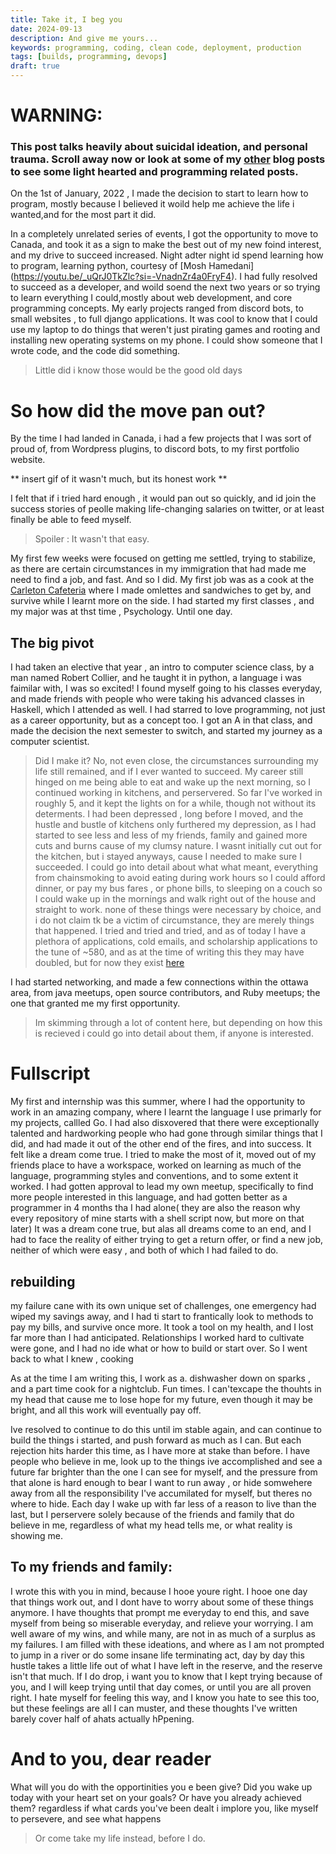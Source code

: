 ```yaml
---
title: Take it, I beg you
date: 2024-09-13
description: And give me yours...
keywords: programming, coding, clean code, deployment, production 
tags: [builds, programming, devops]
draft: true
---
```


# WARNING: 
### This post talks heavily about suicidal ideation, and personal trauma. Scroll away now or look at some of my [other](https://chiso.dev/blog) blog posts to see some light hearted and programming related posts. 

On the 1st of January, 2022 , I made the decision to start to learn how to program, mostly because I believed it woild help me achieve the life i wanted,and for the most part it did. 

In a completely unrelated series of events, I got the opportunity to move to Canada, and took it as a sign to make the best out of my new foind interest, and my drive to succeed increased. Night adter night id spend learning how to program, learning python, courtesy of [Mosh Hamedani] (https://youtu.be/_uQrJ0TkZlc?si=-VnadnZr4a0FryF4).
I had fully resolved to succeed as a developer, and woild soend the next two years or so trying to learn everything I could,mostly about web development, and core programming concepts. My early projects ranged from discord bots, to small websites , to full django applications. It was cool to know that I could use my laptop to do things that weren't just pirating games and rooting and installing new operating systems on my phone. I could show someone that I wrote code, and the code did something. 
> Little did i know those would be the good old days

# So how did the move pan out? 

By the time I had landed in Canada, i had a few projects that I was sort of proud of, from Wordpress plugins, to discord bots, to my first portfolio website.

** insert gif of it wasn't much, but its honest work ** 

I felt that if i tried hard enough , it would pan out so quickly, and id join the success stories of peolle making life-changing salaries on twitter, or at least finally be able to feed myself. 
> Spoiler : It wasn't that easy. 

My first few weeks were focused on getting me settled, trying to stabilize, as there are certain circumstances in my immigration that had made me need to find a job, and fast. And so I did. 
My first job was as a cook at the [Carleton Cafeteria](https://g.co/kgs/MZNQmpQ) where I made omlettes and sandwiches to get by, and survive while I learnt more on the side. I had started my first classes , and my major was at thst time , Psychology. Until one day. 

## The big pivot
I had taken an elective that year , an intro to computer science class, by a man named Robert Collier, and he taught it in python, a language i was faimilar with, I was so excited! 
I found myself going to his classes everyday, and made friends with people who were taking his advanced classes in Haskell, which I attended as well. I had starred to love programming, not just as a career opportunity, but as a concept too. I got an A in that class, and made the decision the next semester to switch, and started my journey as a computer scientist. 

> Did I make it?
No, not even close, the circumstances surrounding my life still remained, and if I ever wanted to succeed. My career still hinged on me being able to eat and wake up the next morning, so I continued working in kitchens, and perservered. So far I've worked in roughly 5, and it kept the lights on for a while, though not without its determents.
I had been  depressed , long before I moved, and the hustle and bustle of kitchens only furthered my depression, as I had started to see less and less of my friends, family and gained more cuts and burns cause of my clumsy nature. I wasnt initially cut out for the kitchen, but i stayed anyways, cause I needed to make sure I succeeded. 
I could go into detail about what what meant, everything from chainsmoking to avoid eating during work hours so I could afford dinner, or pay my bus fares , or phone bills, to sleeping on a couch so I could wake up in the mornings and walk right out of the house and straight to work. none of these things were necessary by choice, and i do not claim tk be a victim of circumstance, they are merely things that happened. 
I tried and tried and tried, and as of today I have a plethora of applications, cold emails, and scholarship applications to the tune of ~580, and as at the time of writing this they may have doubled, but for now they exist [here](https://docs.google.com/spreadsheets/d/1U0LzpH36CmM8Y0yrurnnih2i2UKAGJGemXFiVPqmKGQ/)

I had started networking, and made a few connections within the ottawa area, from java meetups, open source contributors, and Ruby meetups; the one that granted me my first opportunity. 
> Im skimming through a lot of content here, but depending on how this is recieved i could go into detail about them, if anyone is interested. 
# Fullscript
My first and internship was this summer, where I had the opportunity  to work in an amazing company, where I learnt the language I use primarly for my projects, callled Go. I had also disxovered that there were exceptionally talented and hardworking people who had gone through similar things that I did, and had made it out of the other end of the fires, and into success. It felt like a dream come true. 
I tried to make the most of it, moved out of my friends place to have a workspace, worked on learning as much of the language, programming styles and conventions, and to some extent it worked. I had gotten approval to lead my own meetup, specifically to find more people interested in this language, and had gotten better as a programmer in 4 months tha I had alone( they are also the reason why every repository of mine starts with a shell script now, but more on that later) 
It was a dream cone true, but alas all dreams come to an end, and I had to face the reality of either trying to get a return offer, or find a new job, neither of which were easy , and both of which I had failed to do.

## rebuilding 

my failure cane with its own unique set of challenges, one emergency had wiped my savings away, and I had ti start to frantically look to methods to pay my bills, and survive once more. It took a tool on my health, and I lost far more than I had anticipated. Relationships I worked hard to cultivate were gone, and I had no ide what or how to build or start over. So I went back to what I knew , cooking 

As at the time I am writing this, I work as a. dishwasher down on sparks , and a part time cook for a nightclub. Fun times. I can'texcape the thouhts in my head that cause me to lose hope for my future, even though it may be bright, and all this work will eventually pay off. 

Ive resolved to continue to do this until im stable again, and can continue to build the things i started, and push forward as much as I can. But each rejection hits harder this time, as I have more at stake than before. 
I have people who believe in me, look up to the things ive accomplished and see a future far brighter than the one I can see for myself, and the pressure from that alone is hard enough to bear I want to run away , or hide somwehere away from all the responsibility I've accumilated for myself, but theres no where to hide. 
Each day I wake up with far less of a reason to live than the last, but I perservere solely because of the friends and family that do believe in me, regardless of what my head tells me, or what reality is showing me.

## To my friends and family: 
I wrote this with you in mind, because I hooe youre right. I hooe one day that things work out, and I dont have to worry about some of these things anymore. I have thoughts that prompt me everyday to end this, and save myself from being so miserable everyday, and relieve your worrying. I am well aware of my wins, and while many, are not in as much of a surplus as my failures. 
I am filled with these ideations, and where as I am not prompted to jump in a river or do some insane life terminating act, day by day this hustle takes a little life out of what I have left in the reserve, and the reserve isn't that much. If I do drop, i want you to know that I kept trying because of you, and I will keep trying until that day comes, or until you are all proven right. I hate myself for feeling this way, and I know you hate to see this too, but these feelings are all I can muster, and these thoughts I've written barely cover half of ahats actually hPpening. 

# And to you, dear reader 
What will you do with the opportinities you e been give? Did you wake up today with your heart set on your goals? Or have you already achieved them? 
regardless if what cards you've been dealt i implore you, like myself to persevere, and see what happens 

> Or come take my life instead, before I do. 

